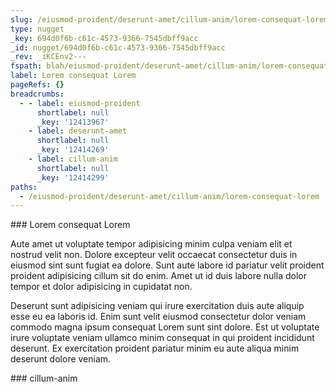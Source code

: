 ```yaml
---
slug: /eiusmod-proident/deserunt-amet/cillum-anim/lorem-consequat-lorem
type: nugget
_key: 694d0f6b-c61c-4573-9366-7545dbff9acc
_id: nugget/694d0f6b-c61c-4573-9366-7545dbff9acc
_rev: _iKCEnv2---
fspath: blah/eiusmod-proident/deserunt-amet/cillum-anim/lorem-consequat-lorem.md
label: Lorem consequat Lorem
pageRefs: {}
breadcrumbs:
  - - label: eiusmod-proident
      shortlabel: null
      _key: '12413967'
    - label: deserunt-amet
      shortlabel: null
      _key: '12414269'
    - label: cillum-anim
      shortlabel: null
      _key: '12414299'
paths:
  - /eiusmod-proident/deserunt-amet/cillum-anim/lorem-consequat-lorem
---
```


<NuggetArea>
<Nugget slug="/eiusmod-proident/deserunt-amet/cillum-anim/lorem-consequat-lorem" type="nugget" _key="694d0f6b-c61c-4573-9366-7545dbff9acc" _id="nugget/694d0f6b-c61c-4573-9366-7545dbff9acc" _rev="_iKCEnv2---" fspath="blah/eiusmod-proident/deserunt-amet/cillum-anim/lorem-consequat-lorem.md" label="Lorem consequat Lorem" paths="/eiusmod-proident/deserunt-amet/cillum-anim/lorem-consequat-lorem">
<NuggetBody>
### Lorem consequat Lorem

Aute amet ut voluptate tempor adipisicing minim culpa veniam elit et nostrud velit non. Dolore excepteur velit occaecat consectetur duis in eiusmod sint sunt fugiat ea dolore. Sunt aute labore id pariatur velit proident proident adipisicing cillum sit do enim. Amet ut id duis labore nulla dolor tempor et dolor adipisicing in cupidatat non.

Deserunt sunt adipisicing veniam qui irure exercitation duis aute aliquip esse eu ea laboris id. Enim sunt velit eiusmod consectetur dolor veniam commodo magna ipsum consequat Lorem sunt sint dolore. Est ut voluptate irure voluptate veniam ullamco minim consequat in qui proident incididunt deserunt. Ex exercitation proident pariatur minim eu aute aliqua minim deserunt dolore veniam.

</NuggetBody>
<Breadcrumbs>
<Crumbs>
<Crumb _key="12413967" label="eiusmod-proident" /><Crumb _key="12414269" label="deserunt-amet" /><Crumb _key="12414299" label="cillum-anim" />
</Crumbs>
</Breadcrumbs>
</Nugget>

<NuggetsInbound>
</NuggetsInbound>
<NuggetsOutbound>
</NuggetsOutbound>
</NuggetArea>
<PassagesInbound>
<Passage direction="inbound" type="passage" _key="12414299" _id="passage/12414299" _rev="_iKCEnvy--A" label="cillum-anim" passage="cillum-anim" fspath="blah/eiusmod-proident/deserunt-amet/cillum-anim" paths="/eiusmod-proident/deserunt-amet/cillum-anim" slug="/eiusmod-proident/deserunt-amet/cillum-anim">
<NuggetBody>
### cillum-anim

</NuggetBody>
<Breadcrumbs>
<Crumbs>
<Crumb _key="12413967" label="eiusmod-proident" /><Crumb _key="12414269" label="deserunt-amet" />
</Crumbs>
</Breadcrumbs>
</Passage>

</PassagesInbound>
<PassagesOutbound>
</PassagesOutbound>